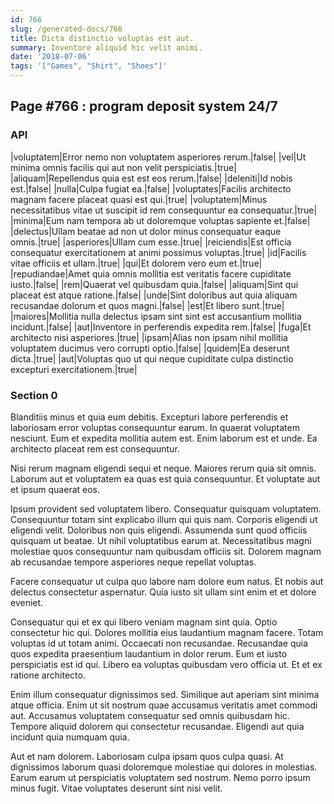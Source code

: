 ```yaml
---
id: 766
slug: /generated-docs/766
title: Dicta distinctio voluptas est aut.
summary: Inventore aliquid hic velit animi.
date: '2018-07-06'
tags: '["Games", "Shirt", "Shoes"]'
---
```


## Page #766 : program deposit system 24/7
### API

|voluptatem|Error nemo non voluptatem asperiores rerum.|false|
|vel|Ut minima omnis facilis qui aut non velit perspiciatis.|true|
|aliquam|Repellendus quia est est eos rerum.|false|
|deleniti|Id nobis est.|false|
|nulla|Culpa fugiat ea.|false|
|voluptates|Facilis architecto magnam facere placeat quasi est qui.|true|
|voluptatem|Minus necessitatibus vitae ut suscipit id rem consequuntur ea consequatur.|true|
|minima|Eum nam tempora ab ut doloremque voluptas sapiente et.|false|
|delectus|Ullam beatae ad non ut dolor minus consequatur eaque omnis.|true|
|asperiores|Ullam cum esse.|true|
|reiciendis|Est officia consequatur exercitationem at animi possimus voluptas.|true|
|id|Facilis vitae officiis et ullam.|true|
|qui|Et dolorem vero eum et.|true|
|repudiandae|Amet quia omnis mollitia est veritatis facere cupiditate iusto.|false|
|rem|Quaerat vel quibusdam quia.|false|
|aliquam|Sint qui placeat est atque ratione.|false|
|unde|Sint doloribus aut quia aliquam recusandae dolorum et quos magni.|false|
|est|Et libero sunt.|true|
|maiores|Mollitia nulla delectus ipsam sint sint est accusantium mollitia incidunt.|false|
|aut|Inventore in perferendis expedita rem.|false|
|fuga|Et architecto nisi asperiores.|true|
|ipsam|Alias non ipsam nihil mollitia voluptatem ducimus vero corrupti optio.|false|
|quidem|Ea deserunt dicta.|true|
|aut|Voluptas quo ut qui neque cupiditate culpa distinctio excepturi exercitationem.|true|




### Section 0
Blanditiis minus et quia eum debitis. Excepturi labore perferendis et laboriosam error voluptas consequuntur earum. In quaerat voluptatem nesciunt. Eum et expedita mollitia autem est. Enim laborum est et unde. Ea architecto placeat rem est consequuntur.
 Nisi rerum magnam eligendi sequi et neque. Maiores rerum quia sit omnis. Laborum aut et voluptatem ea quas est quia consequuntur. Et voluptate aut et ipsum quaerat eos.
 Ipsum provident sed voluptatem libero. Consequatur quisquam voluptatem. Consequuntur totam sint explicabo illum qui quis nam.
Corporis eligendi ut eligendi velit. Doloribus non quis eligendi. Assumenda sunt quod officiis quisquam ut beatae. Ut nihil voluptatibus earum at. Necessitatibus magni molestiae quos consequuntur nam quibusdam officiis sit. Dolorem magnam ab recusandae tempore asperiores neque repellat voluptas.
 Facere consequatur ut culpa quo labore nam dolore eum natus. Et nobis aut delectus consectetur aspernatur. Quia iusto sit ullam sint enim et et dolore eveniet.
 Consequatur qui et ex qui libero veniam magnam sint quia. Optio consectetur hic qui. Dolores mollitia eius laudantium magnam facere.
Totam voluptas id ut totam animi. Occaecati non recusandae. Recusandae quia quos expedita praesentium laudantium in dolor rerum. Eum et iusto perspiciatis est id qui. Libero ea voluptas quibusdam vero officia ut. Et et ex ratione architecto.
 Enim illum consequatur dignissimos sed. Similique aut aperiam sint minima atque officia. Enim ut sit nostrum quae accusamus veritatis amet commodi aut. Accusamus voluptatem consequatur sed omnis quibusdam hic. Tempore aliquid dolorem qui consectetur recusandae. Eligendi aut quia incidunt quia numquam quia.
 Aut et nam dolorem. Laboriosam culpa ipsam quos culpa quasi. At dignissimos laborum quasi doloremque molestiae qui dolores in molestias. Earum earum ut perspiciatis voluptatem sed nostrum. Nemo porro ipsum minus fugit. Vitae voluptates deserunt sint nisi velit.
